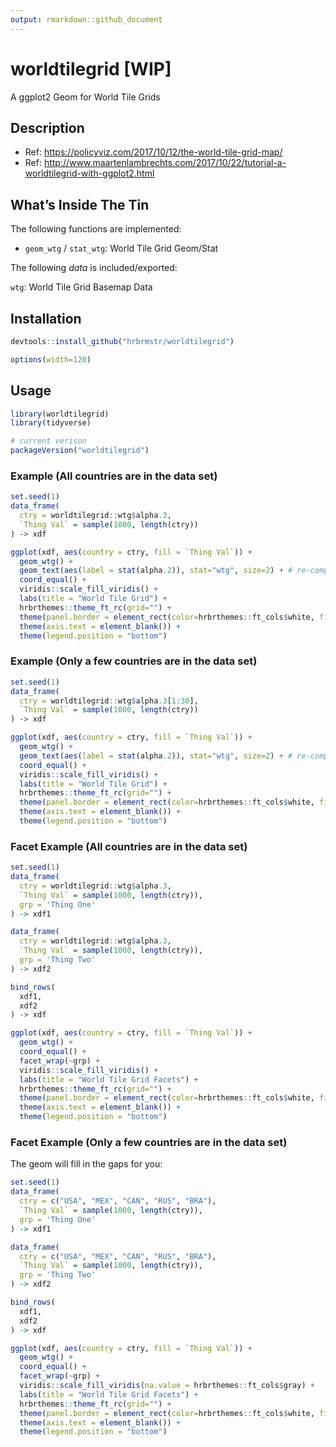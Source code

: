 ```yaml
---
output: rmarkdown::github_document
---
```


# worldtilegrid [WIP]

A ggplot2 Geom for World Tile Grids

## Description

- Ref: <https://policyviz.com/2017/10/12/the-world-tile-grid-map/>
- Ref: <http://www.maartenlambrechts.com/2017/10/22/tutorial-a-worldtilegrid-with-ggplot2.html>

## What's Inside The Tin

The following functions are implemented:

- `geom_wtg` / `stat_wtg`:	World Tile Grid Geom/Stat

The following _data_ is included/exported:

`wtg`:	World Tile Grid Basemap Data

## Installation

```r
devtools::install_github("hrbrmstr/worldtilegrid")
```

```r
options(width=120)
```

## Usage

```r
library(worldtilegrid)
library(tidyverse)

# current verison
packageVersion("worldtilegrid")

```

### Example (All countries are in the data set)

```r
set.seed(1)
data_frame(
  ctry = worldtilegrid::wtg$alpha.3,
  `Thing Val` = sample(1000, length(ctry))
) -> xdf

ggplot(xdf, aes(country = ctry, fill = `Thing Val`)) +
  geom_wtg() +
  geom_text(aes(label = stat(alpha.2)), stat="wtg", size=2) + # re-compute the stat to label
  coord_equal() +
  viridis::scale_fill_viridis() +
  labs(title = "World Tile Grid") +
  hrbrthemes::theme_ft_rc(grid="") +
  theme(panel.border = element_rect(color=hrbrthemes::ft_cols$white, fill="#00000000")) +
  theme(axis.text = element_blank()) +
  theme(legend.position = "bottom") 
```

### Example (Only a few countries are in the data set)

```r
set.seed(1)
data_frame(
  ctry = worldtilegrid::wtg$alpha.3[1:30],
  `Thing Val` = sample(1000, length(ctry))
) -> xdf

ggplot(xdf, aes(country = ctry, fill = `Thing Val`)) +
  geom_wtg() +
  geom_text(aes(label = stat(alpha.2)), stat="wtg", size=2) + # re-compute the stat to label
  coord_equal() +
  viridis::scale_fill_viridis() +
  labs(title = "World Tile Grid") +
  hrbrthemes::theme_ft_rc(grid="") +
  theme(panel.border = element_rect(color=hrbrthemes::ft_cols$white, fill="#00000000")) +
  theme(axis.text = element_blank()) +
  theme(legend.position = "bottom") 
```

### Facet Example (All countries are in the data set)

```r
set.seed(1)
data_frame(
  ctry = worldtilegrid::wtg$alpha.3,
  `Thing Val` = sample(1000, length(ctry)),
  grp = 'Thing One'
) -> xdf1

data_frame(
  ctry = worldtilegrid::wtg$alpha.3,
  `Thing Val` = sample(1000, length(ctry)),
  grp = 'Thing Two'
) -> xdf2

bind_rows(
  xdf1,
  xdf2
) -> xdf

ggplot(xdf, aes(country = ctry, fill = `Thing Val`)) +
  geom_wtg() +
  coord_equal() +
  facet_wrap(~grp) +
  viridis::scale_fill_viridis() +
  labs(title = "World Tile Grid Facets") +
  hrbrthemes::theme_ft_rc(grid="") +
  theme(panel.border = element_rect(color=hrbrthemes::ft_cols$white, fill="#00000000")) +
  theme(axis.text = element_blank()) +
  theme(legend.position = "bottom")
```

### Facet Example (Only a few countries are in the data set)

The geom will fill in the gaps for you:

```r
set.seed(1)
data_frame(
  ctry = c("USA", "MEX", "CAN", "RUS", "BRA"),
  `Thing Val` = sample(1000, length(ctry)),
  grp = 'Thing One'
) -> xdf1

data_frame(
  ctry = c("USA", "MEX", "CAN", "RUS", "BRA"),
  `Thing Val` = sample(1000, length(ctry)),
  grp = 'Thing Two'
) -> xdf2

bind_rows(
  xdf1,
  xdf2
) -> xdf

ggplot(xdf, aes(country = ctry, fill = `Thing Val`)) +
  geom_wtg() +
  coord_equal() +
  facet_wrap(~grp) +
  viridis::scale_fill_viridis(na.value = hrbrthemes::ft_cols$gray) +
  labs(title = "World Tile Grid Facets") +
  hrbrthemes::theme_ft_rc(grid="") +
  theme(panel.border = element_rect(color=hrbrthemes::ft_cols$white, fill="#00000000")) +
  theme(axis.text = element_blank()) +
  theme(legend.position = "bottom")
```

